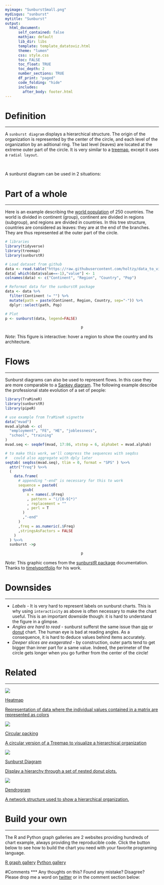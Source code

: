 ```yaml
---
myimage: "SunburstSmall.png"
mydisqus: "sunburst"
mytitle: "Sunburst"
output:
  html_document:
      self_contained: false    
      mathjax: default
      lib_dir: libs
      template: template_datatoviz.html
      theme: "lumen"
      css: style.css
      toc: FALSE
      toc_float: TRUE
      toc_depth: 2
      number_sections: TRUE
      df_print: "paged"
      code_folding: "hide"
      includes: 
        after_body: footer.html
---
```



<div class="mycontent">



# Definition {#definition}
***

A `sunburst diagram` displays a hierarchical structure. The origin of the organization is represented by the center of the circle, and each level of the organization by an aditional ring. The last level (leaves) are located at the extreme outer part of the circle. It is very similar to a [treemap](https://www.data-to-viz.com/treemap.html), except it uses a `radial layout`.

<br>

A sunburst diagram can be used in 2 situations:




# Part of a whole
***
Here is an example describing the [world population](https://www.data-to-viz.com/story/SevCatOneNumNestedOneObsPerGroup.html) of 250 countries. The world is divided in continent (group), continent are divided in regions (subgroup), and regions are divided in countries. In this tree structure, countries are considered as leaves: they are at the end of the branches. They are thus represented at the outer part of the circle.

```r
# libraries
library(tidyverse)
library(treemap)
library(sunburstR)

# Load dataset from github
data <- read.table("https://raw.githubusercontent.com/holtzy/data_to_viz/master/Example_dataset/11_SevCatOneNumNestedOneObsPerGroup.csv", header=T, sep=";")
data[ which(data$value==-1),"value"] <- 1
colnames(data) <- c("Continent", "Region", "Country", "Pop")

# Reformat data for the sunburstR package
data <- data %>%
  filter(Continent != "") %>%
  mutate(path = paste(Continent, Region, Country, sep="-")) %>%
  dplyr::select(path, Pop)

# Plot
p <- sunburst(data, legend=FALSE)
```

<center>
```r
p
```
</center>

*Note*: This figure is interactive: hover a region to show the country and its architecture.





# Flows
***

Sunburst diagrams can also be used to represent flows. In this case they are more comparable to a [Sankey diagram](https://www.data-to-viz.com/sankey.html). The following example describe the professional state evolution of a set of people:

```r
library(TraMineR)
library(sunburstR)
library(pipeR)

# use example from TraMineR vignette
data("mvad")
mvad.alphab <- c(
  "employment", "FE", "HE", "joblessness",
  "school", "training"
)
mvad.seq <- seqdef(mvad, 17:86, xtstep = 6, alphabet = mvad.alphab)

# to make this work, we'll compress the sequences with seqdss
#   could also aggregate with dply later
seqtab( seqdss(mvad.seq), tlim = 0, format = "SPS" ) %>>%
  attr("freq") %>>%
  (
    data.frame(
      # appending "-end" is necessary for this to work
      sequence = paste0(
        gsub(
          x = names(.$Freq)
          , pattern = "(/[0-9]*)"
          , replacement = ""
          , perl = T
        )
        ,"-end"
      )
      ,freq = as.numeric(.$Freq)
      ,stringsAsFactors = FALSE
    )
  ) %>>%
  sunburst ->p
```
<center>
```r
p
```
</center>

*Note*: This graphic comes from the [sunburstR package](http://www.buildingwidgets.com/blog/2015/7/2/week-26-sunburstr) documentation. Thanks to [timelyportfolio](https://twitter.com/timelyportfolio?lang=en) for his work.


# Downsides
***

- *Labels* - It is very hard to represent labels on sunburst charts. This is why using `interactivity` as above is often necessary to make the chart useful. This is an important downside though: it is hard to understand the figure in a glimpse.
- *Angles are hard to read* - sunburst sufferst the same issue than [pie](file:///Users/yan/Desktop/data_to_viz/caveat/pie.html) or [donut](file:///Users/yan/Desktop/data_to_viz/caveat/pie.html) chart. The human eye is bad at reading angles. As a consequence, it is hard to deduce values behind items accurately.
- *Deeper slices are exagerated* - by construction, outer parts tend to get bigger than inner part for a same value. Indeed, the perimeter of the circle gets longer when you go further from the center of the circle!




# Related {#related}
***


<div class="row">
  <div class="col-lg-3 col-md-6 col-sm-6">
  <a href="http://www.data-to-viz.com/graph/heatmap.html" class="btn btn-primary mybtnrelated" style="margin-bottom:4px;white-space: normal !important;">
  <img  src="https://github.com/holtzy/data_to_viz/raw/master/img/section/HeatmapSmall.png">
  <p class="mytitlerelated">Heatmap</p>
  <p class="mytextrelated">Representation of data where the individual values contained in a matrix are represented as colors</p>
  </a>
  </div>
  <div class="col-lg-3 col-md-6 col-sm-6">
  <a href="https://www.data-to-viz.com/graph/circularpacking.html" class="btn btn-primary mybtnrelated" style="margin-bottom:4px;white-space: normal !important;">
  <img  src="https://github.com/holtzy/data_to_viz/raw/master/img/section/CircularPackingSmall.png">
  <p class="mytitlerelated">Circular packing</p>
  <p class="mytextrelated">A circular version of a Treemap to visualize a hierarchical organization</p>
  </a>
  </div>
  <div class="col-lg-3 col-md-6 col-sm-6">
  <a href="https://www.data-to-viz.com/graph/sunburst.html" class="btn btn-primary mybtnrelated" style="margin-bottom:4px;white-space: normal !important;">
  <img  src="https://github.com/holtzy/data_to_viz/raw/master/img/section/SunburstSmall.png">
  <p class="mytitlerelated">Sunburst Diagram</p>
  <p class="mytextrelated">Display a hierarchy through a set of nested donut plots.</p>
  </a>
  </div>
  <div class="col-lg-3 col-md-6 col-sm-6">
  <a href="http://www.data-to-viz.com/graph/dendrogram.html" class="btn btn-primary mybtnrelated" style="margin-bottom:4px;white-space: normal !important;">
  <img  src="https://github.com/holtzy/data_to_viz/raw/master/img/section/DendrogramSmall.png">
  <p class="mytitlerelated">Dendrogram</p>
  <p class="mytextrelated">A network structure used to show a hierarchical organization.</p>
  </a>
  </div>
</div>




# Build your own {#code}
***

The R and Python graph galleries are 2 websites providing hundreds of chart example, always providing the reproducible code. Click the button below to see how to build the chart you need with your favorite programing language.

<p>
<a href="https://www.r-graph-gallery.com" class="btn btn-primary">R graph gallery</a>
<a href="https://www.python-graph-gallery.com" class="btn btn-primary">Python gallery</a>
</p>



#Comments
***
Any thoughts on this? Found any mistake? Disagree? Please drop me a word on [twitter](https://twitter.com/R_Graph_Gallery) or in the comment section below:
<br>

</div>














